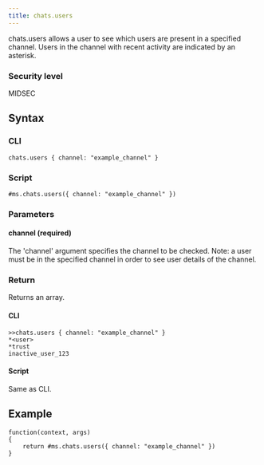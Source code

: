 ```yaml
---
title: chats.users
---
```


chats.users allows a user to see which users are present in a specified channel. Users in the channel with recent activity are indicated by an asterisk.

### Security level

MIDSEC

## Syntax

### CLI

```
chats.users { channel: "example_channel" }
```

### Script

```
#ms.chats.users({ channel: "example_channel" })
```

### Parameters

#### channel (required)

The 'channel' argument specifies the channel to be checked. Note: a user must be in the specified channel in order to see user details of the channel.

### Return

Returns an array.

#### CLI

```
>>chats.users { channel: "example_channel" }
*<user>
*trust
inactive_user_123
```

#### Script

Same as CLI.

## Example

```
function(context, args)
{
	return #ms.chats.users({ channel: "example_channel" })
}
```
